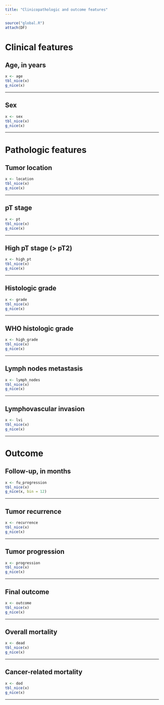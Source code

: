 ```yaml
---
title: "Clinicopathologic and outcome features"
---
```


```r
source("global.R")
attach(DF)
```

# **Clinical features**
## Age, in years
```r
x <- age
tbl_nice(x)
g_nice(x)
```

***

## Sex
```r
x <- sex
tbl_nice(x)
g_nice(x)
```

***

# **Pathologic features**
## Tumor location
```r
x <- location
tbl_nice(x)
g_nice(x)
```

***

## pT stage
```r
x <- pt
tbl_nice(x)
g_nice(x)
```

***

## High pT stage (> pT2)
```r
x <- high_pt
tbl_nice(x)
g_nice(x)
```

***

## Histologic grade
```r
x <- grade
tbl_nice(x)
g_nice(x)
```

***

## WHO histologic grade
```r
x <- high_grade
tbl_nice(x)
g_nice(x)
```

***

## Lymph nodes metastasis
```r
x <- lymph_nodes
tbl_nice(x)
g_nice(x)
```

***

## Lymphovascular invasion
```r
x <- lvi
tbl_nice(x)
g_nice(x)
```

***

# **Outcome**
## Follow-up, in months
```r
x <- fu_progression
tbl_nice(x)
g_nice(x, bin = 12)
```

***

## Tumor recurrence
```r
x <- recurrence
tbl_nice(x)
g_nice(x)
```

***

## Tumor progression
```r
x <- progression
tbl_nice(x)
g_nice(x)
```

***

## Final outcome
```r
x <- outcome
tbl_nice(x)
g_nice(x)
```

***

## Overall mortality
```r
x <- dead
tbl_nice(x)
g_nice(x)
```

***

## Cancer-related mortality
```r
x <- dod
tbl_nice(x)
g_nice(x)
```

***
